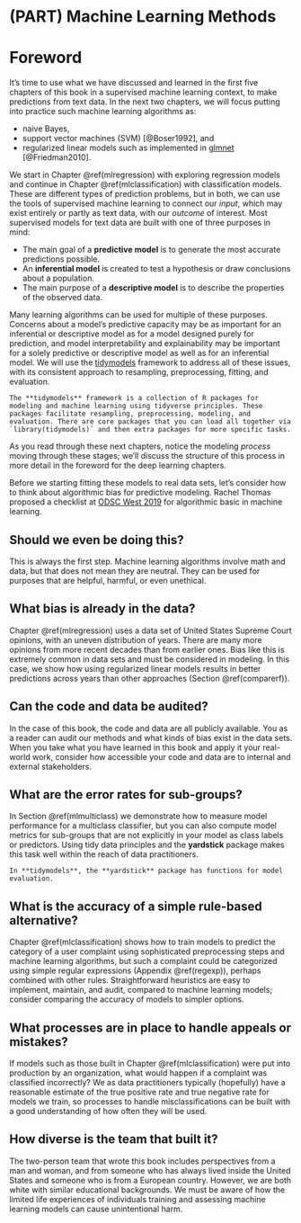 # (PART) Machine Learning Methods {-}

# Foreword {#mlforeword .unnumbered}

It's time to use what we have discussed and learned in the first five chapters of this book in a supervised machine learning context, to make predictions from text data. In the next two chapters, we will focus putting into practice such machine learning algorithms as:

- naive Bayes, 
- support vector machines (SVM) [@Boser1992], and 
- regularized linear models such as implemented in [glmnet](https://glmnet.stanford.edu/) [@Friedman2010].

We start in Chapter \@ref(mlregression) with exploring regression models and continue in Chapter \@ref(mlclassification) with classification models. These are different types of prediction problems, but in both, we can use the tools of supervised machine learning to connect our _input_, which may exist entirely or partly as text data, with our _outcome_ of interest. Most supervised models for text data are built with one of three purposes in mind:

- The main goal of a **predictive model** is to generate the most accurate predictions possible.
- An **inferential model** is created to test a hypothesis or draw conclusions about a population.
- The main purpose of a **descriptive model** is to describe the properties of the observed data.

Many learning algorithms can be used for multiple of these purposes. Concerns about a model's predictive capacity may be as important for an inferential or descriptive model as for a model designed purely for prediction, and model interpretability and explainability may be important for a solely predictive or descriptive model as well as for an inferential model. We will use the [tidymodels](https://www.tidymodels.org/) framework to address all of these issues, with its consistent approach to resampling, preprocessing, fitting, and evaluation. 

```block
The **tidymodels** framework is a collection of R packages for modeling and machine learning using tidyverse principles. These packages facilitate resampling, preprocessing, modeling, and evaluation. There are core packages that you can load all together via `library(tidymodels)` and then extra packages for more specific tasks.
```

As you read through these next chapters, notice the modeling _process_ moving through these stages; we'll discuss the structure of this process in more detail in the foreword for the deep learning chapters.

Before we starting fitting these models to real data sets, let's consider how to think about algorithmic bias for predictive modeling.
Rachel Thomas proposed a checklist at [ODSC West 2019](https://opendatascience.com/odsc-west-2019-keynote-rachel-thomas-on-algorithmic-bias/) for algorithmic basic in machine learning.

## Should we even be doing this? {-}

This is always the first step. Machine learning algorithms involve math and data, but that does not mean they are neutral. They can be used for purposes that are helpful, harmful, or even unethical.

## What bias is already in the data? {-}

Chapter \@ref(mlregression) uses a data set of United States Supreme Court opinions, with an uneven distribution of years. There are many more opinions from more recent decades than from earlier ones. Bias like this is extremely common in data sets and must be considered in modeling. In this case, we show how using regularized linear models results in better predictions across years than other approaches (Section \@ref(comparerf)).

## Can the code and data be audited? {-}

In the case of this book, the code and data are all publicly available. You as a reader can audit our methods and what kinds of bias exist in the data sets. When you take what you have learned in this book and apply it your real-world work, consider how accessible your code and data are to internal and external stakeholders.

## What are the error rates for sub-groups? {-}

In Section \@ref(mlmulticlass) we demonstrate how to measure model performance for a multiclass classifier, but you can also compute model metrics for sub-groups that are not explicitly in your model as class labels or predictors. Using tidy data principles and the **yardstick** package makes this task well within the reach of data practitioners.

```block
In **tidymodels**, the **yardstick** package has functions for model evaluation.
```


## What is the accuracy of a simple rule-based alternative? {-}

Chapter \@ref(mlclassification) shows how to train models to predict the category of a user complaint using sophisticated preprocessing steps and machine learning algorithms, but such a complaint could be categorized using simple regular expressions (Appendix \@ref(regexp)), perhaps combined with other rules. Straightforward heuristics are easy to implement, maintain, and audit, compared to machine learning models; consider comparing the accuracy of models to simpler options.

## What processes are in place to handle appeals or mistakes? {-}

If models such as those built in Chapter \@ref(mlclassification) were put into production by an organization, what would happen if a complaint was classified incorrectly? We as data practitioners typically (hopefully) have a reasonable estimate of the true positive rate and true negative rate for models we train, so processes to handle misclassifications can be built with a good understanding of how often they will be used.

## How diverse is the team that built it? {-}

The two-person team that wrote this book includes perspectives from a man and woman, and from someone who has always lived inside the United States and someone who is from a European country. However, we are both white with similar educational backgrounds. We must be aware of how the limited life experiences of individuals training and assessing machine learning models can cause unintentional harm.
